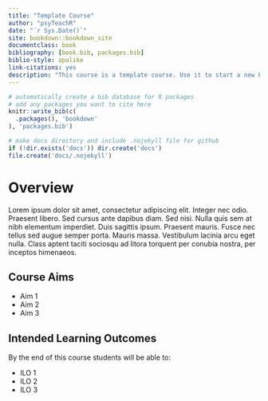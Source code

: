 ```yaml
--- 
title: "Template Course"
author: "psyTeachR"
date: "`r Sys.Date()`"
site: bookdown::bookdown_site
documentclass: book
bibliography: [book.bib, packages.bib]
biblio-style: apalike
link-citations: yes
description: "This course is a template course. Use it to start a new book."
---
```


```r
# automatically create a bib database for R packages
# add any packages you want to cite here
knitr::write_bib(c(
  .packages(), 'bookdown'
), 'packages.bib')

# make docs directory and include .nojekyll file for github
if (!dir.exists('docs')) dir.create('docs')
file.create('docs/.nojekyll')
```

# Overview

Lorem ipsum dolor sit amet, consectetur adipiscing elit. Integer nec odio. Praesent libero. Sed cursus ante dapibus diam. Sed nisi. Nulla quis sem at nibh elementum imperdiet. Duis sagittis ipsum. Praesent mauris. Fusce nec tellus sed augue semper porta. Mauris massa. Vestibulum lacinia arcu eget nulla. Class aptent taciti sociosqu ad litora torquent per conubia nostra, per inceptos himenaeos. 

## Course Aims

* Aim 1
* Aim 2
* Aim 3

## Intended Learning Outcomes

By the end of this course students will be able to:

* ILO 1
* ILO 2
* ILO 3





